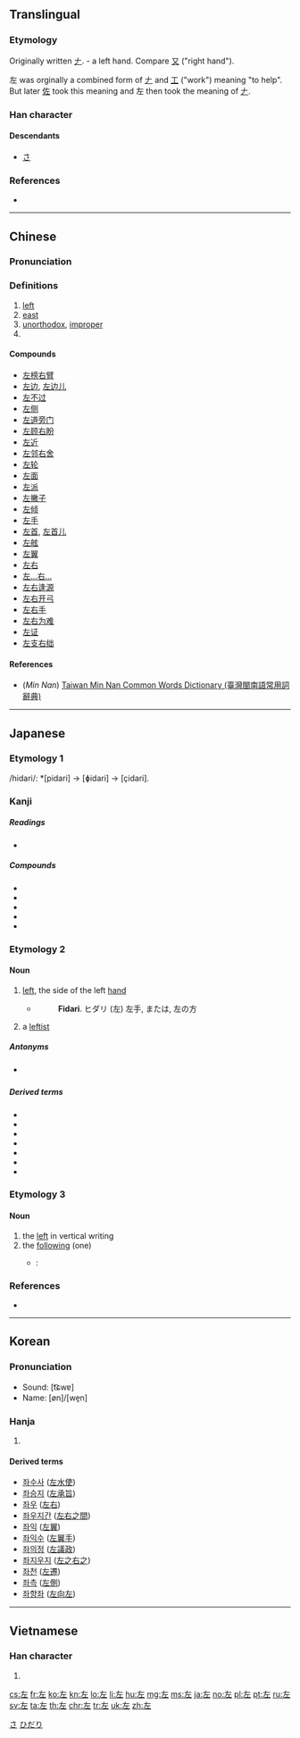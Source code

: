 ==Translingual==
{{stroke order|strokes=5}}

===Etymology===
Originally written [[𠂇]]. {{liushu|p}} - a left hand. Compare [[又]] ("right hand").

左 was orginally a combined form of [[𠂇]] and [[工]] ("work") meaning "to help". But later [[佐]] took this meaning and 左 then took the meaning of [[𠂇]].

===Han character===
{{Han char|rn=48|rad=工|as=02|sn=5|four=40011|canj=KM|ids=⿸𠂇工}}

====Descendants====
* [[さ]]

===References===
* {{Han ref|kx=0325.080|dkj=08720|dj=0626.070|hdz=10411.050|uh=5DE6|ud=24038|bh=A5AA|bd=42410}}

[[Category:Han characters from which hiragana were derived|さ]]

----

==Chinese==
{{zh-forms}}

===Pronunciation===
{{zh-pron
|m=zuǒ
|c=zo2
|h=
|mn=chó
|w=
|mc=y
|oc=y
|ma=zh-zuǒ.ogg
|cat=a,pn
}}

===Definitions===
{{zh-hanzi}}

# [[left]]
# [[east]]
# [[unorthodox]], [[improper]]
# {{surname|lang=zh}}

====Compounds====
* [[左榜右臂]]
* [[左边]], [[左边儿]]
* [[左不过]]
* [[左侧]]
* [[左道旁门]]
* [[左顾右盼]]
* [[左近]]
* [[左邻右舍]]
* [[左轮]]
* [[左面]]
* [[左派]]
* [[左撇子]]
* [[左倾]]
* [[左手]]
* [[左首]], [[左首儿]]
* [[左舷]]
* [[左翼]]
* [[左右]]
* [[左…右…]]
* [[左右逢源]]
* [[左右开弓]]
* [[左右手]]
* [[左右为难]]
* [[左证]]
* [[左支右绌]]

====References====
* (''Min Nan'') [http://twblg.dict.edu.tw/holodict_new/index.html Taiwan Min Nan Common Words Dictionary (臺灣閩南語常用詞辭典)]

----

==Japanese==

===Etymology 1===
/hidari/: *[pidari] → [ɸidari] → [çidari].

===Kanji===
{{ja-kanji|grade=1|rs=工02}}

=====Readings=====
* {{ja-readings
|goon=[[さ]] (sa)
|kanon=[[さ]] (sa)
|kun=[[ひだり]] (hidari), [[もとる]] (motoru), [[たすける]] (tasukeru)}}

=====Compounds=====
* {{l/ja|左遷|tr=sasen}}
* {{l/ja|左官|tr=sakan}}
* {{l/ja|左派|tr=saha}}
* {{l/ja|左右|tr=sayū}}
* {{l/ja|左翼|tr=sayoku}}

===Etymology 2===

====Noun====
{{ja-noun|ひだり}}

# {{label|ja|direction|sort=ひだり}} [[left]], the side of the left [[hand]]
#* {{RQ:Nippo Jisho|229}}
#*: '''Fidari'''. ヒダリ (左) 左手, または, 左の方
# {{label|ja|politics|sort=ひだり}} a [[leftist]]

=====Antonyms=====
* {{sense|left}} {{l|ja|右|tr=migi|gloss=right}}

=====Derived terms=====
* {{l/ja|左側|tr=hidarigawa}}
* {{l/ja|左利き|tr=hidarikiki}}
* {{l/ja|左手|tr=hidarite}}
* {{l/ja|左巻き|tr=hidarimaki}}
* {{l/ja|左上|tr=hidariue}}
* {{l/ja|左下|tr=hidarishita}}
* {{l/ja|右左|tr=migihidari}}

===Etymology 3===

====Noun====
{{ja-noun|さ}}

# the [[left]] in vertical writing
# the [[following]] (one)
#* {{RQ:I am a cat}}:
#*: {{ja-usex|吾輩はまず彼がどのくらい無学であるかを試してみようと思って'''左'''の問答をして見た。|わがはい は まず かれ が どの くらい むがく で ある か を ためして みよう と おもって '''さ''' の もんどう を して みた。|To judge just how uneducated he was, I posed the following question.}}

===References===
* {{R:Nippo Jisho}}

[[Category:1000 Japanese basic words|ひだり]]

----

==Korean==

===Pronunciation===
* Sound: [t͡ɕwɐ]
* Name: [øn]/[we̞n]

===Hanja===
{{ko-hanja|hangeul=좌|rv=jwa|mr=chwa|y=cwa|eumhun=왼|ehrv=oen|ehmr=oen|ehy=oyn}}

# {{defn|lang=ko|sort=工02}}

====Derived terms====
* [[좌수사]] ([[左水使]])
* [[좌승지]] ([[左承旨]])
* [[좌우]] ([[左右]])
* [[좌우지간]] ([[左右之間]])
* [[좌익]] ([[左翼]])
* [[좌익수]] ([[左翼手]])
* [[좌의정]] ([[左議政]])
* [[좌지우지]] ([[左之右之]])
* [[좌천]] ([[左遷]])
* [[좌측]] ([[左側]])
* [[좌향좌]] ([[左向左]])

----

==Vietnamese==

===Han character===
{{vi-hantu|[[tả]], [[tá]], [[huy]]|rs=工02}}

# {{defn|lang=vi|sort=工02}}

[[cs:左]]
[[fr:左]]
[[ko:左]]
[[kn:左]]
[[lo:左]]
[[li:左]]
[[hu:左]]
[[mg:左]]
[[ms:左]]
[[ja:左]]
[[no:左]]
[[pl:左]]
[[pt:左]]
[[ru:左]]
[[sv:左]]
[[ta:左]]
[[th:左]]
[[chr:左]]
[[tr:左]]
[[uk:左]]
[[zh:左]]